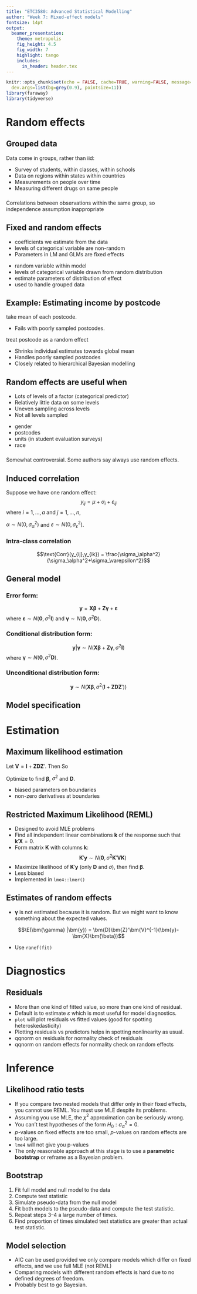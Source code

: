 ```yaml
---
title: "ETC3580: Advanced Statistical Modelling"
author: "Week 7: Mixed-effect models"
fontsize: 14pt
output:
  beamer_presentation:
    theme: metropolis
    fig_height: 4.5
    fig_width: 7
    highlight: tango
    includes:
      in_header: header.tex
---
```


```r
knitr::opts_chunk$set(echo = FALSE, cache=TRUE, warning=FALSE, message=FALSE,
  dev.args=list(bg=grey(0.9), pointsize=11))
library(faraway)
library(tidyverse)
```

# Random effects

## Grouped data

Data come in groups, rather than iid:

 * Survey of students, within classes, within schools
 * Data on regions within states within countries
 * Measurements on people over time
 * Measuring different drugs on same people

###
Correlations between observations within the same group, so independence assumption inappropriate

## Fixed and random effects

\alert{Fixed effect:}

 * coefficients we estimate from the data
 * levels of categorical variable are non-random
 * Parameters in LM and GLMs are fixed effects

\alert{Random effect:}

 * random variable within model
 * levels of categorical variable drawn from random distribution
 * estimate parameters of distribution of effect
 * used to handle grouped data

## Example: Estimating income by postcode

\begin{block}{}
Data set consists of household incomes and postcodes.

Some postcodes have many observations, some only a couple of households.
\end{block}\pause

\alert{Approach 1:} take mean of each postcode.

 * Fails with poorly sampled postcodes.

\alert{Approach 2:} treat postcode as a random effect

 * Shrinks individual estimates towards global mean
 * Handles poorly sampled postcodes
 * Closely related to hierarchical Bayesian modelling

## Random effects are useful when \dots
\fontsize{14}{14}\sf

 * Lots of levels of a factor (categorical predictor)
 * Relatively little data on some levels
 * Uneven sampling across levels
 * Not all levels sampled

\pause

\alert{Are these fixed or random?}

 * gender
 * postcodes
 * units (in student evaluation surveys)
 * race

\pause

###
Somewhat controversial. Some authors say always use random effects.

## Induced correlation

Suppose we have one random effect:
$$y_{ij} = \mu + \alpha_i + \varepsilon_{ij}$$
where $i=1,\dots,a$ and $j=1,\dots,n$,

$\alpha \sim N(0,\sigma^2_\alpha)$ and $\varepsilon \sim N(0,\sigma^2_\varepsilon)$.

\pause

### Intra-class correlation
$$\text{Corr}(y_{ij},y_{ik}) = \frac{\sigma_\alpha^2}{\sigma_\alpha^2+\sigma_\varepsilon^2}$$

## General model

### Error form:
$$\bm{y} = \bm{X}\bm{\beta} + \bm{Z}\bm{\gamma} + \bm{\varepsilon}$$
where $\bm{\varepsilon} \sim N(\bm{0}, \sigma^2\bm{I})$ and
$\bm{\gamma} \sim N(\bm{0}, \sigma^2\bm{D})$.\pause

### Conditional distribution form:
$$\bm{y} | \bm{\gamma} \sim N(\bm{X}\bm{\beta} + \bm{Z}\bm{\gamma}, \sigma^2\bm{I})$$
where $\bm{\gamma} \sim N(\bm{0}, \sigma^2\bm{D})$.\pause

### Unconditional distribution form:
$$\bm{y} \sim N(\bm{X}\bm{\beta}, \sigma^2(\bm{I}+\bm{Z}\bm{D}\bm{Z}'))$$

## Model specification

\begin{tabular}{lp{5.5cm}}
\bfseries Formula & \bfseries Meaning \\
\midrule
 \texttt{(1 | g)}             & Random intercept with fixed mean         \\
 \texttt{(1 | g1) + (1 | g2)} & Random intercepts for both \texttt{g1} and \texttt{g2} \\
 \texttt{x + (x | g)}         & Correlated random intercept and slope    \\
 \texttt{x + (x || g)}        & Uncorrelated random intercept and slope
\end{tabular}

# Estimation

## Maximum likelihood estimation
\fontsize{13}{14}\sf

Let $\bm{V}=\bm{I}+\bm{Z}\bm{D}\bm{Z}'$. Then
\begin{block}{}
$$
  L = \frac{1}{(2\pi)^{n/2}|\sigma^2\bm{V}|^{1/2}}
   \exp\left\{
     -\frac{1}{2\sigma^2}(\bm{y}-\bm{X}\bm{\beta})'\bm{V}^{-1}(\bm{y}-\bm{X}\bm{\beta})'
   \right\}
$$
\end{block}\pause
So
\begin{block}{}
$$\textstyle
  \log L = -\frac{n}{2}\log(2\pi) - \frac{1}{2}\log |\sigma^2\bm{V}|
     -\frac{1}{2\sigma^2}(\bm{y}-\bm{X}\bm{\beta})'\bm{V}^{-1}(\bm{y}-\bm{X}\bm{\beta})'
$$
\end{block}\pause

Optimize to find $\bm{\beta}$, $\sigma^2$ and $\bm{D}$.\pause\vspace*{0.3cm}

\alert{Problems:}

 * biased parameters on boundaries
 * non-zero derivatives at boundaries

## Restricted Maximum Likelihood (REML)

 * Designed to avoid MLE problems
 * Find all independent linear combinations $\bm{k}$ of the response such that $\bm{k}'\bm{X}=0$.
 * Form matrix $\bm{K}$ with columns $\bm{k}$:
 $$ \bm{K}'\bm{y} \sim N(\bm{0}, \sigma^2\bm{K}'\bm{V}\bm{K})$$
 * Maximize likelihood of $\bm{K}'\bm{y}$ (only $\bm{D}$ and $\sigma$), then find $\bm{\beta}$.
 * Less biased
 * Implemented in `lme4::lmer()`

## Estimates of random effects

\begin{block}{}
$$\bm{y} | \bm{\gamma} \sim N(\bm{X}\bm{\beta} + \bm{Z}\bm{\gamma}, \sigma^2\bm{I})$$
where $\bm{\gamma} \sim N(\bm{0}, \sigma^2\bm{D})$.\pause
\end{block}

 * $\bm{\gamma}$ is not estimated because it is random. But we might want to know something about the expected values.

$$\E(\bm{\gamma} |\bm{y}) = \bm{D}\bm{Z}'\bm{V}^{-1}(\bm{y}-\bm{X}\bm{\beta})$$

* Use `ranef(fit)`

# Diagnostics

## Residuals
\fontsize{14}{16}\sf

 * More than one kind of fitted value, so more than one kind of residual.
 * Default is to estimate $\varepsilon$ which is most useful for model diagnostics.
 * `plot` will plot residuals vs fitted values (good for spotting heteroskedasticity)
 * Plotting residuals vs predictors helps in spotting nonlinearity as usual.
 * qqnorm on residuals for normality check of residuals
 * qqnorm on random effects for normality check on random effects

# Inference

## Likelihood ratio tests
\fontsize{14}{16}\sf

* If you compare two nested models that differ only in their fixed effects, you cannot use REML. You must use MLE despite its problems.
* Assuming you use MLE, the $\chi^2$ approximation can be seriously wrong.
* You can't test hypotheses of the form $H_0: \sigma_\alpha^2=0$.
* $p$-values on fixed effects are too small, $p$-values on random effects are too large.
* `lme4` will not give you p-values
* The only reasonable approach at this stage is to use a **parametric bootstrap** or reframe as a Bayesian problem.

## Bootstrap

1. Fit full model and null model to the data
2. Compute test statistic
3. Simulate pseudo-data from the null model
4. Fit both models to the pseudo-data and compute the test statistic.
5. Repeat steps 3--4 a large number of times.
6. Find proportion of times simulated test statistics are greater than actual test statistic.

## Model selection

 * AIC can be used provided we only compare models which differ on fixed effects, and we use full MLE (not REML)
 * Comparing models with different random effects is hard due to no defined degrees of freedom.
 * Probably best to go Bayesian.

